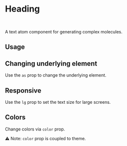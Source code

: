 

<Meta of={Stories} />

# Heading

<br />

A text atom component for generating complex molecules.

## Usage

<Canvas of={Stories.Base} />

## Changing underlying element

Use the `as` prop to change the underlying element.

<Canvas of={Stories.BaseAs} />

## Responsive

Use the `lg` prop to set the text size for large screens.

<Canvas of={Stories.Responsive} />

## Colors

Change colors via `color` prop.

⚠️ Note: `color` prop is coupled to theme.

<Canvas of={Stories.Colored} />
